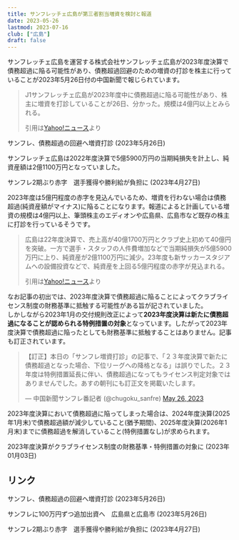 ```yaml
---
title: サンフレッチェ広島が第三者割当増資を検討と報道
date: 2023-05-26
lastmod: 2023-07-16
club: ["広島"]
draft: false
---
```


サンフレッチェ広島を運営する株式会社サンフレッチェ広島が2023年度決算で債務超過に陥る可能性があり、債務超過回避のための増資の打診を株主に行っていることが2023年5月26日付の中国新聞で報じられています。

<Blockquote title="サンフレ、債務超過の回避へ増資打診" url="https://www.chugoku-np.co.jp/articles/-/310707">
  J1サンフレッチェ広島が2023年度中に債務超過に陥る可能性があり、株主に増資を打診していることが26日、分かった。規模は4億円以上とみられる。

  <SubParagraph>引用は[Yahoo!ニュース](https://news.yahoo.co.jp/articles/ec2f5e74497aeed68cf7992e8665258513a78fde)より</SubParagraph>
</Blockquote>

<PanelLink href="https://www.chugoku-np.co.jp/articles/-/310707">サンフレ、債務超過の回避へ増資打診 (2023年5月26日)</PanelLink>

<Ad />

サンフレッチェ広島は2022年度決算で5億5900万円の当期純損失を計上し、純資産額は2億1100万円となっていました。

<PanelLink href="https://www.chugoku-np.co.jp/articles/-/291626">サンフレ2期ぶり赤字　選手獲得や勝利給が負担に (2023年4月27日)</PanelLink>

2023年度は5億円程度の赤字を見込んでいるため、増資を行わない場合は債務超過(純資産額がマイナス)に陥ることになります。報道によると計画している増資の規模は4億円以上、筆頭株主のエディオンや広島県、広島市など既存の株主に打診を行っているそうです。

<Blockquote title="サンフレ、債務超過の回避へ増資打診" url="https://www.chugoku-np.co.jp/articles/-/310707">
  広島は22年度決算で、売上高が40億1700万円とクラブ史上初めて40億円を突破。一方で選手・スタッフの人件費増加などで当期純損失が5億5900万円に上り、純資産が2億1100万円に減少。23年度も新サッカースタジアムへの設備投資などで、純資産を上回る5億円程度の赤字が見込まれる。

  <SubParagraph>引用は[Yahoo!ニュース](https://news.yahoo.co.jp/articles/ec2f5e74497aeed68cf7992e8665258513a78fde)より</SubParagraph>
</Blockquote>

なお記事の初出では、2023年度決算で債務超過に陥ることによってクラブライセンス制度の財務基準に抵触する可能性がある旨が記されていました。  
しかしながら2023年1月の交付規則改正によって**2023年度決算は新たに債務超過になることが認められる特例措置の対象**となっています。したがって2023年度決算で債務超過に陥ったとしても財務基準に抵触することはありません。記事も訂正されています。

<blockquote class="twitter-tweet">
  <p lang="ja" dir="ltr">【訂正】本日の「サンフレ増資打診」の記事で、「２３年度決算で新たに債務超過となった場合、下位リーグへの降格となる」は誤りでした。２３年度は特例措置延長に伴い、債務超過になってもライセンス判定対象ではありませんでした。あすの朝刊にも訂正文を掲載いたします。</p>
  &mdash; 中国新聞サンフレ番記者 (@chugoku_sanfre) <a href="https://twitter.com/chugoku_sanfre/status/1662026245314584576?ref_src=twsrc%5Etfw">May 26, 2023</a>
</blockquote>

2023年度決算において債務超過に陥ってしまった場合は、2024年度決算(2025年1月末)で債務超過額が減少していること(猶予期間)、2025年度決算(2026年1月末)までに債務超過を解消していること(特例措置なし)が求められます。

<PanelLink href="/posts/2023/01/clublicense-2023-f01/">2023年度決算がクラブライセンス制度の財務基準・特例措置の対象に (2023年01月03日)</PanelLink>

## リンク

<PanelLink href="https://www.chugoku-np.co.jp/articles/-/310707">サンフレ、債務超過の回避へ増資打診 (2023年5月26日)</PanelLink>

<PanelLink href="https://www.chugoku-np.co.jp/articles/-/311120">サンフレに100万円ずつ追加出資へ　広島県と広島市 (2023年5月26日)</PanelLink>

<PanelLink href="https://www.chugoku-np.co.jp/articles/-/291626">サンフレ2期ぶり赤字　選手獲得や勝利給が負担に (2023年4月27日)</PanelLink>
